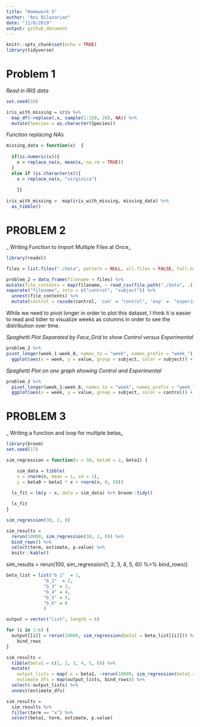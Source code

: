 ```yaml
---
title: "Homework 5"
author: "Ani Bilazarian"
date: "11/8/2019"
output: github_document
---
```


```r
knitr::opts_chunk$set(echo = TRUE)
library(tidyverse)
```


# Problem 1 

_Read in IRIS data_

```r
set.seed(10)

iris_with_missing = iris %>% 
  map_df(~replace(.x, sample(1:150, 20), NA)) %>%
  mutate(Species = as.character(Species))
```

_Function replacing NAs_

```r

missing_data = function(x)  {
  
  if(is.numeric(x)){
    x = replace_na(x, mean(x, na.rm = TRUE))
  } 
  else if (is.character(x)){
    x = replace_na(x, "virginica")
  
    }}
  
iris_with_missing =  map(iris_with_missing, missing_data) %>% 
  as_tibble()
```


# PROBLEM 2

_ Writing Function to Import Multiple Files at Once_ 


```r
library(readxl)

files = list.files("./data", pattern = NULL, all.files = FALSE, full.names = FALSE) 

problem_2 = data_frame(filename = files) %>% 
mutate(file_contents = map(filename, ~ read_csv(file.path("./data", .)))) %>% 
separate("filename", into = c("control", "subject")) %>% 
  unnest(file_contents) %>% 
  mutate(control = recode(control, 'con' = "control", 'exp' =  "experimental"))
```

While we need to pivot longer in order to plot this dataset, I think it is easier to read and tidier to visualize weeks as columns in order to see the distribution over time. 


_Spaghetti Plot Separated by Face_Grid to show Control versus Experimental_

```r
problem_2 %>% 
pivot_longer(week_1:week_8, names_to = "week", names_prefix = "week_") %>% 
  ggplot(aes(x = week, y = value, group = subject, color = subject)) + geom_path() + labs(title = "Distribution of Observations Across Weeks") + facet_grid(~control) + viridis::scale_color_viridis(discrete = TRUE) + theme(legend.position = "bottom")
```

_Spaghetti Plot on one graph showing Control and Experimental_

```r
problem_2 %>% 
  pivot_longer(week_1:week_8, names_to = "week", names_prefix = "week_") %>% 
  ggplot(aes(x = week, y = value, group = subject, color = control)) + geom_path() + labs(title = "Distribution of Observations Across Weeks") + viridis::scale_color_viridis(discrete = TRUE) + theme(legend.position = "bottom")

```


# PROBLEM 3 

_ Writing a function and loop for multiple betas_

```r
library(broom)
set.seed(17)

sim_regression = function(n = 30, beta0 = 2, beta1) {

    sim_data = tibble(
    x = rnorm(n, mean = 1, sd = 1),
    y = beta0 + beta1 * x + rnorm(n, 0, 50))
  
  ls_fit = lm(y ~ x, data = sim_data) %>% broom::tidy()

  ls_fit
}

sim_regression(30, 2, 0)

sim_results = 
  rerun(10000, sim_regression(30, 2, 0)) %>% 
  bind_rows() %>% 
  select(term, estimate, p.value) %>% 
  knitr::kable()
```

sim_results = 
  rerun(100, sim_regression(1, 2, 3, 4, 5, 6)) %>% 
  bind_rows()
  
```r
beta_list = list("b_1"  = 1, 
              "b_2"  = 2, 
              "b_3" = 3, 
              "b_4" = 4,
              "b_5" = 5,
              "b_6" = 6
              )

output = vector("list", length = 6)

for (i in 1:6) {
  output[[i]] = rerun(10000, sim_regression(beta1 = beta_list[[i]])) %>% 
    bind_rows
}

sim_results = 
  tibble(beta1 = c(1, 2, 3, 4, 5, 6)) %>% 
  mutate(
    output_lists = map(.x = beta1, ~rerun(10000, sim_regression(beta1 = .x))),
    estimate_dfs = map(output_lists, bind_rows)) %>% 
  select(-output_lists) %>% 
  unnest(estimate_dfs)

sim_results = 
  sim_results %>% 
  filter(term == "x") %>% 
  select(beta1, term, estimate, p.value)

```







